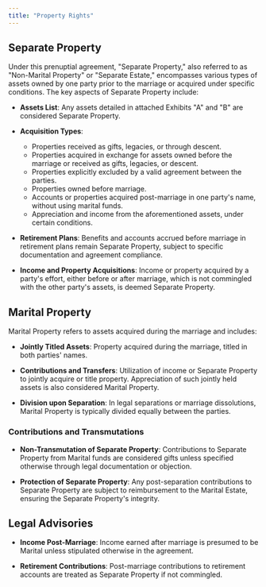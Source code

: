 ```yaml
---
title: "Property Rights"
---
```


## Separate Property

Under this prenuptial agreement, "Separate Property," also referred to as "Non-Marital Property" or "Separate Estate," encompasses various types of assets owned by one party prior to the marriage or acquired under specific conditions. The key aspects of Separate Property include:

- **Assets List**: Any assets detailed in attached Exhibits "A" and "B" are considered Separate Property.

- **Acquisition Types**:

  - Properties received as gifts, legacies, or through descent.
  - Properties acquired in exchange for assets owned before the marriage or received as gifts, legacies, or descent.
  - Properties explicitly excluded by a valid agreement between the parties.
  - Properties owned before marriage.
  - Accounts or properties acquired post-marriage in one party's name, without using marital funds.
  - Appreciation and income from the aforementioned assets, under certain conditions.

- **Retirement Plans**: Benefits and accounts accrued before marriage in retirement plans remain Separate Property, subject to specific documentation and agreement compliance.

- **Income and Property Acquisitions**: Income or property acquired by a party's effort, either before or after marriage, which is not commingled with the other party's assets, is deemed Separate Property.

## Marital Property

Marital Property refers to assets acquired during the marriage and includes:

- **Jointly Titled Assets**: Property acquired during the marriage, titled in both parties' names.

- **Contributions and Transfers**: Utilization of income or Separate Property to jointly acquire or title property. Appreciation of such jointly held assets is also considered Marital Property.

- **Division upon Separation**: In legal separations or marriage dissolutions, Marital Property is typically divided equally between the parties.

### Contributions and Transmutations

- **Non-Transmutation of Separate Property**: Contributions to Separate Property from Marital funds are considered gifts unless specified otherwise through legal documentation or objection.

- **Protection of Separate Property**: Any post-separation contributions to Separate Property are subject to reimbursement to the Marital Estate, ensuring the Separate Property's integrity.

## Legal Advisories

- **Income Post-Marriage**: Income earned after marriage is presumed to be Marital unless stipulated otherwise in the agreement.

- **Retirement Contributions**: Post-marriage contributions to retirement accounts are treated as Separate Property if not commingled.
